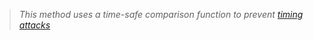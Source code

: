 > _This method uses a time-safe comparison function to prevent [timing attacks][1]_

[1]: https://en.wikipedia.org/wiki/Timing_attack

